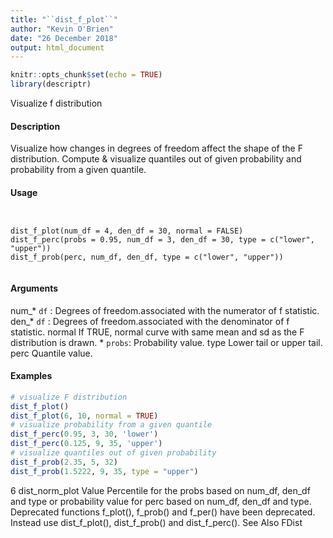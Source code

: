 ```yaml
---
title: "``dist_f_plot``"
author: "Kevin O'Brien"
date: "26 December 2018"
output: html_document
---
```


```r
knitr::opts_chunk$set(echo = TRUE)
library(descriptr)
```
 Visualize f distribution

#### Description 
 
Visualize how changes in degrees of freedom affect the shape of the F distribution. Compute &
visualize quantiles out of given probability and probability from a given quantile.

#### Usage 
<pre><code>

dist_f_plot(num_df = 4, den_df = 30, normal = FALSE)
dist_f_perc(probs = 0.95, num_df = 3, den_df = 30, type = c("lower",
"upper"))
dist_f_prob(perc, num_df, den_df, type = c("lower", "upper"))

</code></pre>
#### Arguments 
 
num_* ``df`` :  Degrees of freedom.associated with the numerator of f statistic.
den_* ``df`` :  Degrees of freedom.associated with the denominator of f statistic.
normal If TRUE, normal curve with same mean and sd as the F distribution is drawn.
* ``probs ``: Probability value.
type Lower tail or upper tail.
perc Quantile value.


#### Examples 
```r

# visualize F distribution
dist_f_plot()
dist_f_plot(6, 10, normal = TRUE)
# visualize probability from a given quantile
dist_f_perc(0.95, 3, 30, 'lower')
dist_f_perc(0.125, 9, 35, 'upper')
# visualize quantiles out of given probability
dist_f_prob(2.35, 5, 32)
dist_f_prob(1.5222, 9, 35, type = "upper")
```

6 dist_norm_plot
Value
Percentile for the probs based on num_df, den_df and type or probability value for perc based on
num_df, den_df and type.
Deprecated functions
f_plot(), f_prob() and f_per() have been deprecated. Instead use dist_f_plot(), dist_f_prob()
and dist_f_perc().
See Also
FDist